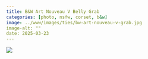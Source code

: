 ```yaml
---
title: B&W Art Nouveau V Belly Grab
categories: [photo, nsfw, corset, b&w]
image: ../www/images/ties/bw-art-nouveau-v-grab.jpg
image-alt: ""
date: 2025-03-23
---
```



![](../www/images/ties/bw-art-nouveau-v-grab.jpg)

